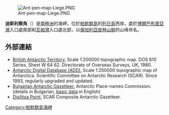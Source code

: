 [[Image:Ant-pen-map-Liege.PNG|thumb]]

'''迪斯利察角'''（{{lang-en|Disilitsa Point}}）是[[南極洲|南極洲]]的海岬，位於[[帕默群島|帕默群島]]的[[列日島|列日島]]西岸，處於[[博爾巴布里亞灣|博爾巴布里亞灣]]入口處南部和[[瓦帕灣|瓦帕灣]]入口處北部，以[[保加利亞|保加利亞]][[皮林山脈|皮林山脈]]的山峰命名。

{{coord|64|02|02|S|62|02|06|W|display=title}}

==外部連結==
* [http://data.aad.gov.au/aadc/mapcat/display_map.cfm?map_id=3217 British Antarctic Territory.] {{Wayback|url=http://data.aad.gov.au/aadc/mapcat/display_map.cfm?map_id=3217 |date=20131110123643 }}  Scale 1:200000 topographic map.  DOS 610 Series, Sheet W 64 62.  Directorate of Overseas Surveys, UK, 1980.
* [http://www.add.scar.org Antarctic Digital Database (ADD).] {{Wayback|url=http://www.add.scar.org/ |date=20170305000653 }} Scale 1:250000 topographic map of Antarctica. Scientific Committee on Antarctic Research (SCAR). Since 1993, regularly upgraded and updated.
* [http://apcbg.org/gazet-bg.doc Bulgarian Antarctic Gazetteer.] {{Wayback|url=http://apcbg.org/gazet-bg.doc |date=20131012104624 }} Antarctic Place-names Commission. (details in Bulgarian, [http://apcbg.org/gazet.htm basic data] {{Wayback|url=http://apcbg.org/gazet.htm |date=20160304071225 }} in English)
* [https://data.aad.gov.au/aadc/gaz/scar/display_name.cfm?gaz_id=137730 Disilitsa Point.] {{Wayback|url=https://data.aad.gov.au/aadc/gaz/scar/display_name.cfm?gaz_id=137730 |date=20200629190858 }} SCAR Composite Antarctic Gazetteer.

{{DEFAULTSORT:Disilitsa Point}}
[[Category:帕默群島海岬|Category:帕默群島海岬]]


{{PalmerArchipelago-geo-stub}}